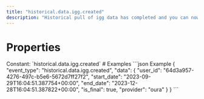 ```yaml
---
title: "historical.data.igg.created"
description: "Historical pull of igg data has completed and you can now pull data for this resource."
---
```

# Properties
<ResponseField name="event_type" type="const string" required="true">
Constant: `historical.data.igg.created`
</ResponseField>
<ResponseField name="data" type="HistoricalDataCreated" required="true">
<Expandable title="HistoricalDataCreated" defaultOpen="true">
<ResponseField name="user_id" type="string" required="true">
</ResponseField>
<ResponseField name="start_date" type="string" required="true">
</ResponseField>
<ResponseField name="end_date" type="string" required="true">
</ResponseField>
<ResponseField name="is_final" type="boolean" required="true">
</ResponseField>
<ResponseField name="provider" type="string" required="true">
</ResponseField>
</Expandable>
</ResponseField>
# Examples
<CodeGroup>
```json Example
{
  "event_type": "historical.data.igg.created",
  "data": {
    "user_id": "64d3a957-4276-497c-b5e6-5672d7ff27f2",
    "start_date": "2023-09-29T16:04:51.387754+00:00",
    "end_date": "2023-12-28T16:04:51.387822+00:00",
    "is_final": true,
    "provider": "oura"
  }
}
```
</CodeGroup>
